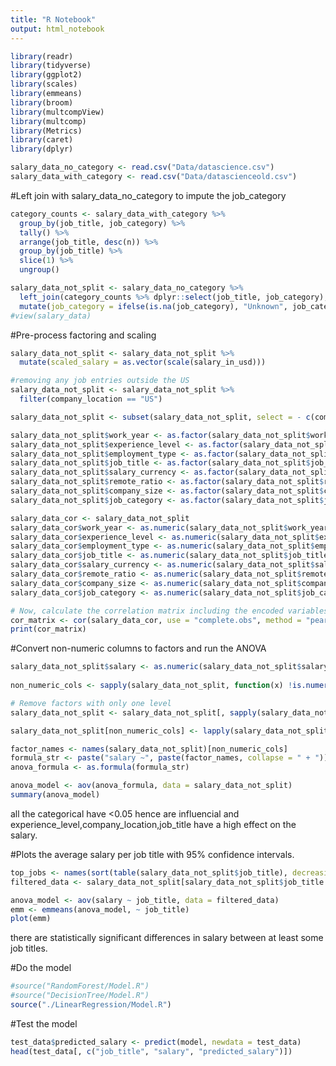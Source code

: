 ```yaml
---
title: "R Notebook"
output: html_notebook
---
```

```r
library(readr)
library(tidyverse)
library(ggplot2)
library(scales)
library(emmeans)
library(broom) 
library(multcompView)
library(multcomp) 
library(Metrics)
library(caret)
library(dplyr)
``` 

```r
salary_data_no_category <- read.csv("Data/datascience.csv")
salary_data_with_category <- read.csv("Data/datascienceold.csv")  
```

#Left join with salary_data_no_category to impute the job_category
```r
category_counts <- salary_data_with_category %>%
  group_by(job_title, job_category) %>%
  tally() %>%
  arrange(job_title, desc(n)) %>%
  group_by(job_title) %>%
  slice(1) %>%
  ungroup()

salary_data_not_split <- salary_data_no_category %>%
  left_join(category_counts %>% dplyr::select(job_title, job_category), by = "job_title") %>%
  mutate(job_category = ifelse(is.na(job_category), "Unknown", job_category))  
#view(salary_data)
```

#Pre-process factoring and scaling
```r
salary_data_not_split <- salary_data_not_split %>%
  mutate(scaled_salary = as.vector(scale(salary_in_usd)))

#removing any job entries outside the US
salary_data_not_split <- salary_data_not_split %>%
  filter(company_location == "US")  

salary_data_not_split <- subset(salary_data_not_split, select = - c(company_location,employee_residence ))

salary_data_not_split$work_year <- as.factor(salary_data_not_split$work_year)
salary_data_not_split$experience_level <- as.factor(salary_data_not_split$experience_level)
salary_data_not_split$employment_type <- as.factor(salary_data_not_split$employment_type)
salary_data_not_split$job_title <- as.factor(salary_data_not_split$job_title)
salary_data_not_split$salary_currency <- as.factor(salary_data_not_split$salary_currency) 
salary_data_not_split$remote_ratio <- as.factor(salary_data_not_split$remote_ratio) 
salary_data_not_split$company_size <- as.factor(salary_data_not_split$company_size)
salary_data_not_split$job_category <- as.factor(salary_data_not_split$job_category) 
```

```r
salary_data_cor <- salary_data_not_split
salary_data_cor$work_year <- as.numeric(salary_data_not_split$work_year)
salary_data_cor$experience_level <- as.numeric(salary_data_not_split$experience_level)
salary_data_cor$employment_type <- as.numeric(salary_data_not_split$employment_type)
salary_data_cor$job_title <- as.numeric(salary_data_not_split$job_title)
salary_data_cor$salary_currency <- as.numeric(salary_data_not_split$salary_currency)
salary_data_cor$remote_ratio <- as.numeric(salary_data_not_split$remote_ratio) 
salary_data_cor$company_size <- as.numeric(salary_data_not_split$company_size)
salary_data_cor$job_category <- as.numeric(salary_data_not_split$job_category)

# Now, calculate the correlation matrix including the encoded variables
cor_matrix <- cor(salary_data_cor, use = "complete.obs", method = "pearson")
print(cor_matrix) 
```
#Convert non-numeric columns to factors and run the ANOVA
```r
salary_data_not_split$salary <- as.numeric(salary_data_not_split$salary)
 
non_numeric_cols <- sapply(salary_data_not_split, function(x) !is.numeric(x))

# Remove factors with only one level
salary_data_not_split <- salary_data_not_split[, sapply(salary_data_not_split, function(x) length(unique(x)) > 1)]

salary_data_not_split[non_numeric_cols] <- lapply(salary_data_not_split[non_numeric_cols], as.factor)

factor_names <- names(salary_data_not_split)[non_numeric_cols]
formula_str <- paste("salary ~", paste(factor_names, collapse = " + "))
anova_formula <- as.formula(formula_str)

anova_model <- aov(anova_formula, data = salary_data_not_split)
summary(anova_model)
```
all the categorical have <0.05 hence are influencial and experience_level,company_location,job_title have a high effect on the salary.

#Plots the average salary per job title with 95% confidence intervals.
```r
top_jobs <- names(sort(table(salary_data_not_split$job_title), decreasing = TRUE)[1:10])
filtered_data <- salary_data_not_split[salary_data_not_split$job_title %in% top_jobs, ]

anova_model <- aov(salary ~ job_title, data = filtered_data)
emm <- emmeans(anova_model, ~ job_title)
plot(emm)
``` 
there are statistically significant differences in salary between at least some job titles.

#Do the model
```r
#source("RandomForest/Model.R")
#source("DecisionTree/Model.R")
source("./LinearRegression/Model.R")
```

#Test the model
```r
test_data$predicted_salary <- predict(model, newdata = test_data)
head(test_data[, c("job_title", "salary", "predicted_salary")])
```


